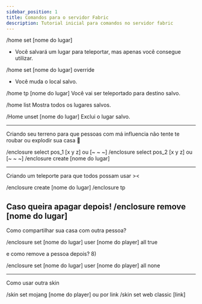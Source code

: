```yaml
---
sidebar_position: 1
title: Comandos para o servidor Fabric
description: Tutorial inicial para comandos no servidor fabric
---
```



/home set \[nome do lugar\]
- Você salvará um lugar para teleportar, mas apenas você consegue utilizar.

/home set \[nome do lugar\] override 
- Você muda o local salvo.

/home tp \[nome do lugar\]
Você vai ser teleportado para destino salvo. 

/home list
Mostra todos os lugares salvos.

/Home unset \[nome do lugar\]
Exclui o lugar salvo.

--------------------------------------

Criando seu terreno para que pessoas com má influencia não tente te roubar ou explodir sua casa 🙂

/enclosure select pos_1 \[x y z\] ou \[~ ~ ~\]
/enclosure select pos_2 \[x y z\] ou \[~ ~ ~\]
/enclosure create \[nome do lugar\]

--------------------------------------

Criando um teleporte para que todos possam usar ><

/enclosure create \[nome do lugar\]
/enclosure tp <nome do lugar>

Caso queira apagar depois!
/enclosure remove \[nome do lugar\]
---------------------------------------

Como compartilhar sua casa com outra pessoa?

/enclosure set \[nome do lugar\] user \[nome do player\] all true

e como remove a pessoa depois? 8)

/enclosure set \[nome do lugar\] user \[nome do player\] all none

----------------------------------------

Como usar outra skin

/skin set mojang \[nome do player\]
ou por link 
/skin set web classic \[link\]
